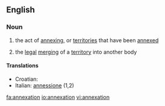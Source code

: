 ==English==

===Noun===
{{wikipedia}}
{{en-noun}}

# the act of [[annexing]], or [[territories]] that have been [[annexed]]
#{{law}} the [[legal]] [[merging]] of a [[territory]] into another body

====Translations====
{{top}}
*Croatian: {{t+|hr|aneksija|f}}
*Italian: [[annessione]] {{f}} (1,2)
{{mid}}

{{bottom}}

[[fa:annexation]]
[[io:annexation]]
[[vi:annexation]]